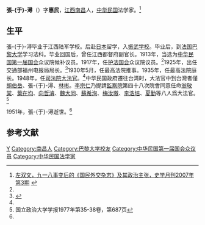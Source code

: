 {{noteTA|T=zh-hans:张于浔; zh-hant:張于潯;}}

'''張-{于}-潯'''（{{bd|1887年||1951年|}}）字'''惠民'''，[[江西|江西]][[南昌|南昌]]人，[[中华民国|中华民国]]法学家。<ref name=sx>[http://jds.cass.cn/ztyj/zwgx/2008/11/24/7656.html 左双文，九一八事变后的《国民外交杂志》及其政治主张，史学月刊2007年第3期] {{webarchive|url=https://web.archive.org/web/20131110200713/http://jds.cass.cn/ztyj/zwgx/2008/11/24/7656.html |date=2013-11-10 }}</ref>

==生平==
張-{于}-潯毕业于江西陆军学校。后赴[[日本|日本]]留学，入[[振武学校|振武学校]]。毕业后，到[[法国|法国]][[巴黎大学|巴黎大学]]学习法科。毕业回国后，曾任江西都督府副官长。1913年，当选为[[中华民国第一届国会|中华民国第一届国会]]众议院候补议员。1917年，任[[护法国会|护法国会]]众议院议员。<ref name=sx/>1925年，出任交通部福州电报局局长。<ref>{{Cite web |url=http://www.fjsq.gov.cn/showtext.asp?ToBook=3212&index=723 |title=福州市志（第2册）第一节 电信局，福建省资料库，于2013-06-10查阅 |access-date=2013-06-10 |archive-url=https://web.archive.org/web/20160304105955/http://www.fjsq.gov.cn/showtext.asp?ToBook=3212&index=723 |archive-date=2016-03-04 |dead-url=yes }}</ref>1930年5月，任最高法院推事。1935年，任最高法院庭长。1948年，任[[司法院大法官|司法院大法官]]。<ref name=sx/>中华民国政府遷往台湾时，大法官中到台灣者僅[[胡伯岳|胡伯岳]]、張-{于}-潯、[[林彬_(大法官)|林彬]]。[[李宗仁|李宗仁]]乃提請[[監察院|監察院]]第四十八次院會同意任命[[翁敬棠|翁敬棠]]、[[葉在均|葉在均]]、[[向哲濬|向哲濬]]、[[魏大同|魏大同]]、[[蘇希洵|蘇希洵]]、[[梅汝璈|梅汝璈]]、[[李浩培|李浩培]]、[[夏勤|夏勤]]等八人爲大法官。<ref>国立政治大学学报1977年第35-38卷，第687页</ref>

1951年，張-{于}-潯逝世。<ref name=sx/>

==参考文献==
{{reflist}}

{{中華民國歷屆司法院大法官列表}}
{{DEFAULTSORT:Zhang张}}
[[Category:张姓|Y]]
[[Category:南昌人|Category:南昌人]] 
[[Category:巴黎大学校友|Category:巴黎大学校友]]
[[Category:中华民国第一届国会众议员|Category:中华民国第一届国会众议员]]
[[Category:中华民国法学家|Category:中华民国法学家]]